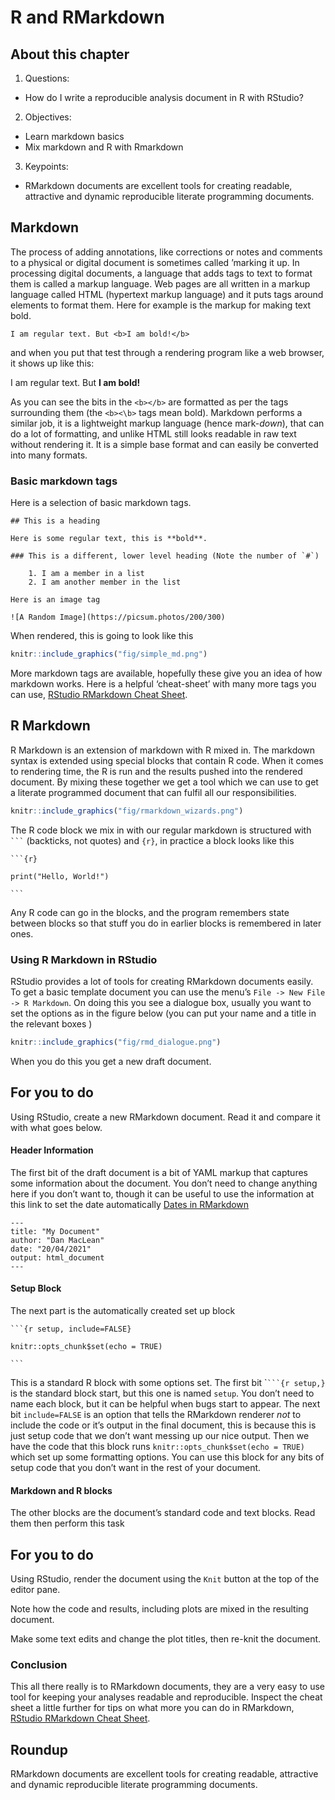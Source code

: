 # R and RMarkdown

## About this chapter

1. Questions:
  - How do I write a reproducible analysis document in R with RStudio?
2. Objectives:
  - Learn markdown basics
  - Mix markdown and R with Rmarkdown
3. Keypoints:
  - RMarkdown documents are excellent tools for creating readable, attractive and dynamic reproducible literate programming documents.

## Markdown

The process of adding annotations, like corrections or notes and comments to a physical or digital document is sometimes called 'marking it up. In processing digital documents, a language that adds tags to text to format them is called a markup language. Web pages are all written in a markup language called HTML (hypertext markup language) and it puts tags around elements to format them. Here for example is the markup for making text bold.

    I am regular text. But <b>I am bold!</b>

and when you put that test through a rendering program like a web browser, it shows up like this:

I am regular text. But <b>I am bold!</b> 

As you can see the bits in the `<b></b>` are formatted as per the tags surrounding them (the `<b><\b>` tags mean bold). Markdown performs a similar job, it is a lightweight markup language (hence mark-_down_), that can do a lot of formatting, and unlike HTML still looks readable in raw text without rendering it. It is a simple base format and can easily be converted into many formats.

### Basic markdown tags

Here is a selection of basic markdown tags. 
    
    ## This is a heading
    
    Here is some regular text, this is **bold**.
    
    ### This is a different, lower level heading (Note the number of `#`)
    
        1. I am a member in a list
        2. I am another member in the list
    
    Here is an image tag
    
    ![A Random Image](https://picsum.photos/200/300)
    
When rendered, this is going to look like this

```r
knitr::include_graphics("fig/simple_md.png")
```

More markdown tags are available, hopefully these give you an idea of how markdown works. Here is a helpful 'cheat-sheet' with many more tags you can use, [RStudio RMarkdown Cheat Sheet](https://www.rstudio.com/wp-content/uploads/2015/02/rmarkdown-cheatsheet.pdf).

## R Markdown

R Markdown is an extension of markdown with R mixed in. The markdown syntax is extended using special blocks that contain R code. When it comes to rendering time, the R is run and the results pushed into the rendered document. By mixing these together we get a tool which we can use to get a literate programmed document that can fulfil all our responsibilities. 

```r
knitr::include_graphics("fig/rmarkdown_wizards.png")
```

The R code block we mix in with our regular markdown is structured with `` ``` `` (backticks, not quotes) and `{r}`, in practice a block looks like this

   `` ```{r} ``
   
  `print("Hello, World!")`
  
  `` ``` ``

Any R code can go in the blocks, and the program remembers state between blocks so that stuff you do in earlier blocks is remembered in later ones.

### Using R Markdown in RStudio

RStudio provides a lot of tools for creating RMarkdown documents easily. To get a basic template document you can use the menu's `File -> New File -> R Markdown`. On doing this you see a dialogue box, usually you want to set the options as in the figure below (you can put your name and a title in the relevant boxes )

```r
knitr::include_graphics("fig/rmd_dialogue.png")
```

When you do this you get a new draft document.

:::{.callout-note}
## For you to do
Using RStudio, create a new RMarkdown document.  Read it and compare it with what goes below.
:::


#### Header Information

The first bit of the draft document is a bit of YAML markup that captures some information about the document. You don't need to change anything here if you don't want to, though it can be useful to use the information at this link to set the date automatically [Dates in RMarkdown](https://bookdown.org/yihui/rmarkdown-cookbook/update-date.html)

    ---
    title: "My Document"
    author: "Dan MacLean"
    date: "20/04/2021"
    output: html_document
    ---

#### Setup Block

The next part is the automatically created set up block


   `` ```{r setup, include=FALSE} ``
   
  `knitr::opts_chunk$set(echo = TRUE)`
  
  `` ``` ``

This is a standard R block with some options set. The first bit `` ```{r setup,} ` is the standard block start, but this one is named `setup`. You don't need to name each block, but it can be helpful when bugs start to appear. The next bit `include=FALSE` is an option that tells the RMarkdown renderer _not_ to include the code or it's output in the final document, this is because this is just setup code that we don't want messing up our nice output. Then we have the code that this block runs `knitr::opts_chunk$set(echo = TRUE)` which set up some formatting options. You can use this block for any bits of setup code that you don't want in the rest of your document.   

#### Markdown and R blocks

The other blocks are the document's standard code and text blocks. Read them then perform this task

:::{.callout-note}
## For you to do
Using RStudio, render the document using the `Knit` button at the top of the editor pane.

Note how the code and results, including plots are mixed in the resulting document.

Make some text edits and change the plot titles, then re-knit the document.
:::

### Conclusion

This all there really is to RMarkdown documents, they are a very easy to use tool for keeping your analyses readable and reproducible. Inspect the cheat sheet a little further for tips on what more you can do in RMarkdown, [RStudio RMarkdown Cheat Sheet](https://www.rstudio.com/wp-content/uploads/2015/02/rmarkdown-cheatsheet.pdf).

:::{.callout-tip}
## Roundup

RMarkdown documents are excellent tools for creating readable, attractive and dynamic reproducible literate programming documents.
:::
